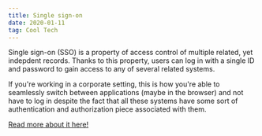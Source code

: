 ```yaml
---
title: Single sign-on
date: 2020-01-11
tag: Cool Tech
---
```


Single sign-on (SSO) is a property of access control of multiple related, yet
indepdent records. Thanks to this property, users can log in with a single ID
and password to gain access to any of several related systems.

If you're working in a corporate setting, this is how you're able to seamlessly
switch between applications (maybe in the browser) and not have to log in
despite the fact that all these systems have some sort of authentication and
authorization piece associated with them.

[ Read more about it here! ](https://www.onelogin.com/learn/how-single-sign-on-works)
